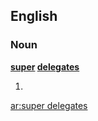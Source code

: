 ==English==

===Noun===
'''[[super]] [[delegates]]'''

# {{plural of|[[super delegate]]}}

[[ar:super delegates]]